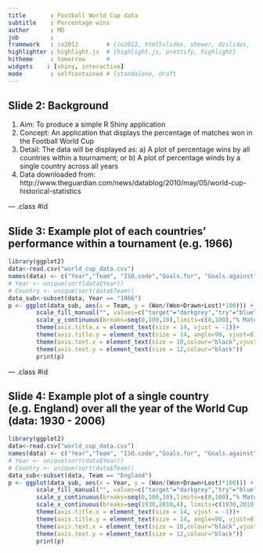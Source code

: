 ```yaml
---
title       : Football World Cup data
subtitle    : Percentage wins
author      : MD
job         : 
framework   : io2012        # {io2012, html5slides, shower, dzslides, ...}
highlighter : highlight.js  # {highlight.js, prettify, highlight}
hitheme     : tomorrow      # 
widgets    : [shiny, interactive]
mode        : selfcontained # {standalone, draft
---
```


## Slide 2: Background

1. Aim: To produce a simple R Shiny application
2. Concept: An application that displays the percentage of matches won in the Football World Cup
3. Detail: The data will be displayed as:
        a) A plot of percentage wins by all countries within a tournament; or 
        b) A plot of percentage winds by a single country across all years
4. Data downloaded from: 
        http://www.theguardian.com/news/datablog/2010/may/05/world-cup-historical-statistics


--- .class #id 

## Slide 3: Example plot of each countries' performance within a tournament (e.g. 1966)

```r

library(ggplot2)
data<-read.csv("world_cup_data.csv")
names(data) <- c("Year","Team", "ISO.code","Goals.for", "Goals.against", "Penalties","Matches", "Shots.on.goal", "Shots.wide", "Free.kicks", "Offside","Corners", "Won", "Drawn", "Lost")
# Year <- unique(sort(data$Year))
# Country <- unique(sort(data$Team))
data_sub<-subset(data, Year == "1966")                                
p <- ggplot(data_sub, aes(x = Team, y = (Won/(Won+Drawn+Lost)*100))) + geom_bar(stat = "identity")+
        scale_fill_manual("", values=c("target"="darkgrey","try"="blue"))+
        scale_y_continuous(breaks=seq(0,100,10),limits=c(0,100),"% Matches won")+
        theme(axis.title.x = element_text(size = 14, vjust = -1))+
        theme(axis.title.y = element_text(size = 14, angle=90, vjust=0))+
        theme(axis.text.x = element_text(size = 10,colour="black",vjust = 0, angle = 90))+
        theme(axis.text.y = element_text(size = 12,colour="black"))
        print(p)
```

--- .class #id 

## Slide 4: Example plot of a single country (e.g. England) over all the year of the World Cup (data: 1930 - 2006)

```r

library(ggplot2)
data<-read.csv("world_cup_data.csv")
names(data) <- c("Year","Team", "ISO.code","Goals.for", "Goals.against", "Penalties","Matches", "Shots.on.goal", "Shots.wide", "Free.kicks", "Offside","Corners", "Won", "Drawn", "Lost")
# Year <- unique(sort(data$Year))
# Country <- unique(sort(data$Team))
data_sub<-subset(data, Team == "England")                                
p <- ggplot(data_sub, aes(x = Year, y = (Won/(Won+Drawn+Lost)*100))) + geom_bar(stat = "identity")+
        scale_fill_manual("", values=c("target"="darkgrey","try"="blue"))+
        scale_y_continuous(breaks=seq(0,100,10),limits=c(0,100),"% Matches won")+
        scale_x_continuous(breaks=seq(1930,2010,4), limits=c(1930,2010),"Year")+
        theme(axis.title.x = element_text(size = 14, vjust = -1))+
        theme(axis.title.y = element_text(size = 14, angle=90, vjust=0))+
        theme(axis.text.x = element_text(size = 10,colour="black",vjust = 0, angle = 90))+
        theme(axis.text.y = element_text(size = 12,colour="black"))
        print(p)
```
